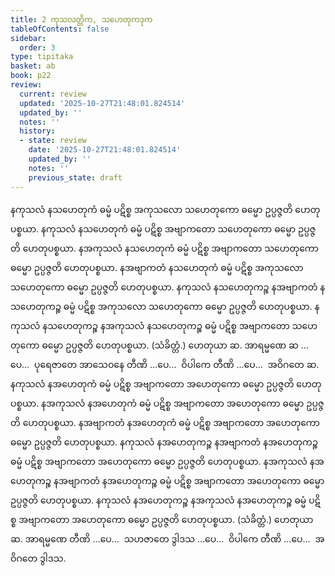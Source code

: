 ```yaml
---
title: 2 ကုသလတ္တိက, သဟေတုကဒုက
tableOfContents: false
sidebar:
  order: 3
type: tipitaka
basket: ab
book: p22
review:
  current: review
  updated: '2025-10-27T21:48:01.824514'
  updated_by: ''
  notes: ''
  history:
  - state: review
    date: '2025-10-27T21:48:01.824514'
    updated_by: ''
    notes: ''
    previous_state: draft
---
```



<ReviewStatus review={frontmatter.review} showDetails={true} />

<HypothesisAnnotation frontmatter={frontmatter} />

<DynamicBreadcrumb />

<Division number="3" book="p22" e="ch" v="40" p="378">

<Paragraph number="14" book="p22">
နကုသလံ နသဟေတုကံ ဓမ္မံ ပဋိစ္စ အကုသလော သဟေတုကော ဓမ္မော ဥပ္ပဇ္ဇတိ ဟေတုပစ္စယာ. နကုသလံ နသဟေတုကံ ဓမ္မံ ပဋိစ္စ အဗျာကတော သဟေတုကော ဓမ္မော ဥပ္ပဇ္ဇတိ ဟေတုပစ္စယာ. နအကုသလံ နသဟေတုကံ ဓမ္မံ ပဋိစ္စ အဗျာကတော သဟေတုကော ဓမ္မော ဥပ္ပဇ္ဇတိ ဟေတုပစ္စယာ. နအဗျာကတံ နသဟေတုကံ ဓမ္မံ ပဋိစ္စ အကုသလော သဟေတုကော ဓမ္မော ဥပ္ပဇ္ဇတိ ဟေတုပစ္စယာ. နကုသလံ နသဟေတုကဉ္စ နအဗျာကတံ နသဟေတုကဉ္စ ဓမ္မံ ပဋိစ္စ အကုသလော သဟေတုကော ဓမ္မော ဥပ္ပဇ္ဇတိ ဟေတုပစ္စယာ. နကုသလံ နသဟေတုကဉ္စ နအကုသလံ နသဟေတုကဉ္စ ဓမ္မံ ပဋိစ္စ အဗျာကတော သဟေတုကော ဓမ္မော ဥပ္ပဇ္ဇတိ ဟေတုပစ္စယာ. (သံခိတ္တံ.)
</Paragraph>

<Paragraph number="15" book="p22">
ဟေတုယာ ဆ. အာရမ္မဏေ ဆ …ပေ…  ပုရေဇာတေ အာသေဝနေ တီဏိ …ပေ…  ဝိပါကေ တီဏိ …ပေ…  အဝိဂတေ ဆ.
</Paragraph>

</Division>
<Division number="4" book="p22" e="ch" v="40" p="378">

<Paragraph number="16" book="p22">
နကုသလံ နအဟေတုကံ ဓမ္မံ ပဋိစ္စ အဗျာကတော အဟေတုကော ဓမ္မော ဥပ္ပဇ္ဇတိ ဟေတုပစ္စယာ. နအကုသလံ နအဟေတုကံ ဓမ္မံ ပဋိစ္စ အဗျာကတော အဟေတုကော ဓမ္မော ဥပ္ပဇ္ဇတိ ဟေတုပစ္စယာ. နအဗျာကတံ နအဟေတုကံ ဓမ္မံ ပဋိစ္စ အဗျာကတော အဟေတုကော ဓမ္မော ဥပ္ပဇ္ဇတိ ဟေတုပစ္စယာ. နကုသလံ နအဟေတုကဉ္စ နအဗျာကတံ နအဟေတုကဉ္စ ဓမ္မံ ပဋိစ္စ အဗျာကတော အဟေတုကော ဓမ္မော ဥပ္ပဇ္ဇတိ ဟေတုပစ္စယာ. နအကုသလံ နအဟေတုကဉ္စ နအဗျာကတံ နအဟေတုကဉ္စ ဓမ္မံ ပဋိစ္စ အဗျာကတော အဟေတုကော ဓမ္မော ဥပ္ပဇ္ဇတိ ဟေတုပစ္စယာ. နကုသလံ နအဟေတုကဉ္စ နအကုသလံ နအဟေတုကဉ္စ ဓမ္မံ ပဋိစ္စ အဗျာကတော အဟေတုကော ဓမ္မော ဥပ္ပဇ္ဇတိ ဟေတုပစ္စယာ. (သံခိတ္တံ.)
</Paragraph>

<Paragraph number="17" book="p22">
ဟေတုယာ ဆ. အာရမ္မဏေ တီဏိ …ပေ…  သဟဇာတေ ဒွါဒသ …ပေ…  ဝိပါကေ တီဏိ …ပေ…  အဝိဂတေ ဒွါဒသ.
</Paragraph>
</Division>
